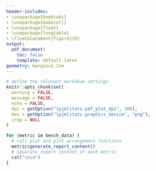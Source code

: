 ```yaml
---
header-includes:
- \usepackage{booktabs}
- \usepackage{makecell}
- \usepackage{float}
- \usepackage{longtable}
- \floatplacement{figure}{H} 
output:
  pdf_document:
    toc: false
    template: default.latex
geometry: margin=2.1cm
---
```


```r
# define the relevant markdown settings
knitr::opts_chunk$set(
  warning = FALSE,
  message = FALSE,
  echo = FALSE,
  dpi = getOption("lpjmlstats.pdf_plot_dpi", 300),
  dev = getOption("lpjmlstats.graphics_device", "png"),
  crop = NULL
)
```



<!---
# Beginning of front page
-->
\begin{center}
~\par
\vspace{3cm}
{\LARGE LPJmL Benchmark Report} \par
\vspace{1cm}
`r attr(bench_data, 'author')` \par
\vspace{1cm}
`r Sys.Date()` \par
\vspace{2cm}
\textbf{Description} 
\par
`r attr(bench_data, "description")`
\par
\vspace{2cm}
\textbf{Simulation Table}

```r
sim_table <- attr(bench_data, "sim_table")

# manually escape special character ":" and "_"
sim_table <-
  sim_table %>%
  dplyr::mutate_all(function(x) gsub("([_:]+)", "\\\\\\1", x))

# reorder columns as they should be displayed
tabl <- sim_table %>% dplyr::select(sim_names,
                                    sim_identifier,
                                    sim_type,
                                    lpjml_version)

# create and style table
knitr::kable(
  tabl,
  format = "latex",
  booktabs = TRUE,
  # use booktabs style
  escape = FALSE,
  # allow latex commands but depends on manual escaping
  col.names = c("Sim Name", "Sim Identifier", "Sim Type", "Version")
)  %>%
  kableExtra::kable_styling(font_size = 8,
                            latex_options = c("HOLD_position"))
```
\vspace{2cm}
\textbf{Simulation Paths}
```r
# select relevant columns and make font size of paths very small
tabl <- sim_table %>%
  dplyr::mutate(sim_paths = paste0("\\tiny ", sim_paths)) %>%
  dplyr::select(sim_identifier, sim_paths)

# create and style table
knitr::kable(
  tabl,
  format = "latex",
  booktabs = TRUE,
  escape = FALSE,
  col.names = c("Sim Identifier", "Sim Path")
) %>%
  kableExtra::kable_styling(font_size = 8,
                            latex_options = c("HOLD_position"))
```
\end{center}
\thispagestyle{empty}
\newpage
<!---
# End of front page
-->



<!---
# Beginning of main report
-->
```r
for (metric in bench_data) {
  # call plot and plot arrangement functions
  metric$generate_report_content()
  # separate report content of each metric
  cat("\n\n")
}
```
<!---
# End of main report
-->
